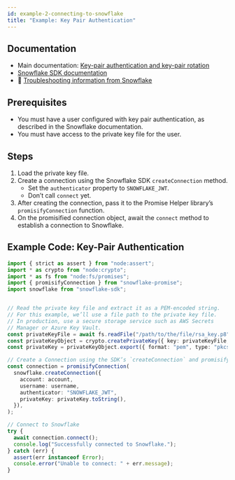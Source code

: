 ```yaml
---
id: example-2-connecting-to-snowflake
title: "Example: Key Pair Authentication"
---
```


## Documentation

- Main documentation: [Key-pair authentication and key-pair rotation](https://docs.snowflake.com/en/user-guide/key-pair-auth)
- [Snowflake SDK documentation](https://docs.snowflake.com/en/developer-guide/node-js/nodejs-driver-authenticate#use-key-pair-authentication-and-key-pair-rotation)
- 🔧 [Troubleshooting information from Snowflake](https://community.snowflake.com/s/article/Key-Based-Authentication-Failed-with-JWT-token-is-invalid-Error)


## Prerequisites

- You must have a user configured with key pair authentication, as described in the Snowflake documentation.
- You must have access to the private key file for the user.

## Steps

1. Load the private key file.
2. Create a connection using the Snowflake SDK `createConnection` method.
    - Set the `authenticator` property to `SNOWFLAKE_JWT`.
    - Don’t call `connect` yet.
3. After creating the connection, pass it to the Promise Helper library’s `promisifyConnection` function.
4. On the promisified connection object, await the `connect` method to establish a connection to Snowflake.

## Example Code: Key-Pair Authentication

```typescript
import { strict as assert } from "node:assert";
import * as crypto from "node:crypto";
import * as fs from "node:fs/promises";
import { promisifyConnection } from "snowflake-promise";
import snowflake from "snowflake-sdk";


// Read the private key file and extract it as a PEM-encoded string.
// For this example, we’ll use a file path to the private key file.
// In production, use a secure storage service such as AWS Secrets
// Manager or Azure Key Vault.
const privateKeyFile = await fs.readFile("/path/to/the/file/rsa_key.p8");
const privateKeyObject = crypto.createPrivateKey({ key: privateKeyFile, format: "pem" });
const privateKey = privateKeyObject.export({ format: "pem", type: "pkcs8" });

// Create a Connection using the SDK’s `createConnection` and promisify it
const connection = promisifyConnection(
  snowflake.createConnection({
    account: account,
    username: username,
    authenticator: "SNOWFLAKE_JWT",
    privateKey: privateKey.toString(),
  }),
);

// Connect to Snowflake
try {
  await connection.connect();
  console.log("Successfully connected to Snowflake.");
} catch (err) {
  assert(err instanceof Error);
  console.error("Unable to connect: " + err.message);
}
```
